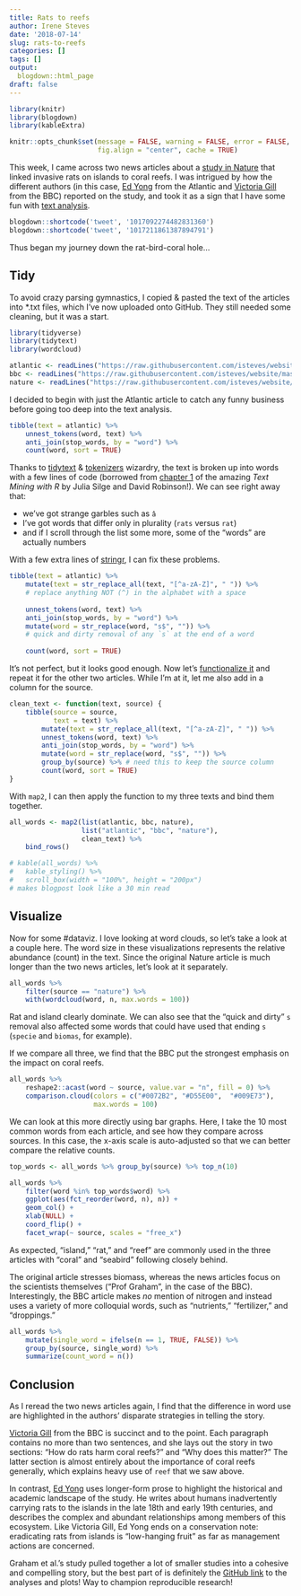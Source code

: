 ```yaml
---
title: Rats to reefs
author: Irene Steves
date: '2018-07-14'
slug: rats-to-reefs
categories: []
tags: []
output:
  blogdown::html_page
draft: false
---
```


```r
library(knitr)
library(blogdown)
library(kableExtra)

knitr::opts_chunk$set(message = FALSE, warning = FALSE, error = FALSE,
                      fig.align = "center", cache = TRUE)
```

This week, I came across two news articles about a [study in Nature](https://www.nature.com/articles/s41586-018-0202-3) that linked invasive rats on islands to coral reefs. I was intrigued by how the different authors (in this case, [Ed Yong](https://twitter.com/edyong209) from the Atlantic and [Victoria Gill](https://twitter.com/Vic_Gill) from the BBC) reported on the study, and took it as a sign that I have some fun with [text analysis](https://www.tidytextmining.com/).

```r
blogdown::shortcode('tweet', '1017092274482831360')
blogdown::shortcode('tweet', '1017211861387894791')
```

Thus began my journey down the rat-bird-coral hole...

## Tidy

To avoid crazy parsing gymnastics, I copied & pasted the text of the articles into *.txt files, which I've now uploaded onto GitHub. They still needed some cleaning, but it was a start.

```r
library(tidyverse)
library(tidytext)
library(wordcloud)

atlantic <- readLines("https://raw.githubusercontent.com/isteves/website/master/static/post/2018-07-12-rats-to-reefs_files/ratsreef-atlantic.txt")
bbc <- readLines("https://raw.githubusercontent.com/isteves/website/master/static/post/2018-07-12-rats-to-reefs_files/ratsreef-bbc.txt")
nature <- readLines("https://raw.githubusercontent.com/isteves/website/master/static/post/2018-07-12-rats-to-reefs_files/ratsreef-nature.txt")
```

I decided to begin with just the Atlantic article to catch any funny business before going too deep into the text analysis. 

```r
tibble(text = atlantic) %>% 
    unnest_tokens(word, text) %>% 
    anti_join(stop_words, by = "word") %>% 
    count(word, sort = TRUE) 
```

Thanks to [tidytext](https://github.com/juliasilge/tidytext) & [tokenizers](https://github.com/ropensci/tokenizers) wizardry, the text is broken up into words with a few lines of code (borrowed from [chapter 1](https://www.tidytextmining.com/tidytext.html) of the amazing _Text Mining with R_ by Julia Silge and David Robinson!). We can see right away that: 

- we've got strange garbles such as `â`
- I've got words that differ only in plurality (`rats` versus `rat`)
- and if I scroll through the list some more, some of the "words" are actually numbers

With a few extra lines of [stringr](https://www.rstudio.com/wp-content/uploads/2016/09/RegExCheatsheet.pdf), I can fix these problems.

```r
tibble(text = atlantic) %>% 
    mutate(text = str_replace_all(text, "[^a-zA-Z]", " ")) %>% 
    # replace anything NOT (^) in the alphabet with a space
    
    unnest_tokens(word, text) %>% 
    anti_join(stop_words, by = "word") %>% 
    mutate(word = str_replace(word, "s$", "")) %>% 
    # quick and dirty removal of any `s` at the end of a word
    
    count(word, sort = TRUE) 
```

It's not perfect, but it looks good enough. Now let's [functionalize it](https://twitter.com/hadleywickham/status/909242896691466240) and repeat it for the other two articles. While I'm at it, let me also add in a column for the source.

```r
clean_text <- function(text, source) {
    tibble(source = source,
           text = text) %>% 
        mutate(text = str_replace_all(text, "[^a-zA-Z]", " ")) %>%
        unnest_tokens(word, text) %>%
        anti_join(stop_words, by = "word") %>%
        mutate(word = str_replace(word, "s$", "")) %>% 
        group_by(source) %>% # need this to keep the source column
        count(word, sort = TRUE)
}
```

With `map2`, I can then apply the function to my three texts and bind them together.

```r
all_words <- map2(list(atlantic, bbc, nature),
                  list("atlantic", "bbc", "nature"),
                  clean_text) %>% 
    bind_rows()
```

```r
# kable(all_words) %>%
#   kable_styling() %>%
#   scroll_box(width = "100%", height = "200px")
# makes blogpost look like a 30 min read
```

## Visualize 

Now for some #dataviz. I love looking at word clouds, so let's take a look at a couple here. The word size in these visualizations represents the relative abundance (count) in the text. Since the original Nature article is much longer than the two news articles, let's look at it separately. 

```r
all_words %>% 
    filter(source == "nature") %>% 
    with(wordcloud(word, n, max.words = 100))
```

Rat and island clearly dominate. We can also see that the "quick and dirty" `s` removal also affected some words that could have used that ending `s` (`specie` and `biomas`, for example). 

If we compare all three, we find that the BBC put the strongest emphasis on the impact on coral reefs. 

```r
all_words %>% 
    reshape2::acast(word ~ source, value.var = "n", fill = 0) %>% 
    comparison.cloud(colors = c("#0072B2", "#D55E00",  "#009E73"),
                     max.words = 100)
```

We can look at this more directly using bar graphs. Here, I take the 10 most common words from each article, and see how they compare across sources. In this case, the x-axis scale is auto-adjusted so that we can better compare the relative counts.

```r
top_words <- all_words %>% group_by(source) %>% top_n(10)

all_words %>% 
    filter(word %in% top_words$word) %>% 
    ggplot(aes(fct_reorder(word, n), n)) +
    geom_col() +
    xlab(NULL) +
    coord_flip() +
    facet_wrap(~ source, scales = "free_x")
```

As expected, "island," "rat," and "reef" are commonly used in the three articles with "coral" and "seabird" following closely behind. 

The original article stresses biomass, whereas the news articles focus on the scientists themselves ("Prof Graham", in the case of the BBC). Interestingly, the BBC article makes _no_ mention of nitrogen and instead uses a variety of more colloquial words, such as "nutrients," "fertilizer," and "droppings."

```r
all_words %>% 
    mutate(single_word = ifelse(n == 1, TRUE, FALSE)) %>% 
    group_by(source, single_word) %>% 
    summarize(count_word = n())

```

## Conclusion

As I reread the two news articles again, I find that the difference in word use are highlighted in the authors' disparate strategies in telling the story. 

[Victoria Gill](https://twitter.com/Vic_Gill) from the BBC is succinct and to the point. Each paragraph contains no more than two sentences, and she lays out the story in two sections: "How do rats harm coral reefs?" and "Why does this matter?"  The latter section is almost entirely about the importance of coral reefs generally, which explains heavy use of `reef` that we saw above.

In contrast, [Ed Yong](https://twitter.com/edyong209) uses longer-form prose to highlight the historical and academic landscape of the study. He writes about humans inadvertently carrying rats to the islands in the late 18th and early 19th centuries, and describes the complex and abundant relationships among members of this ecosystem. Like Victoria Gill, Ed Yong ends on a conservation note: eradicating rats from islands is "low-hanging fruit" as far as management actions are concerned. 

Graham et al.'s study pulled together a lot of smaller studies into a cohesive and compelling story, but the best part of is definitely the [GitHub link](https://github.com/mamacneil/ChagosRats) to the analyses and plots!  Way to champion reproducible research!
